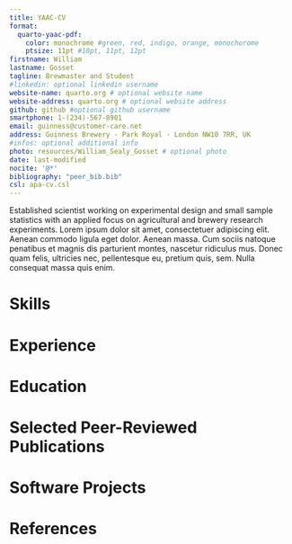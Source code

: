 ```yaml
---
title: YAAC-CV
format:
  quarto-yaac-pdf:
    color: monochrome #green, red, indigo, orange, monochorome
    ptsize: 11pt #10pt, 11pt, 12pt
firstname: William
lastname: Gosset
tagline: Brewmaster and Student
#linkedin: optional linkedin username
website-name: quarto.org # optional website name
website-address: quarto.org # optional website address
github: github #optional github username
smartphone: 1-(234)-567-8901
email: guinness@customer-care.net
address: Guinness Brewery · Park Royal · London NW10 7RR, UK
#infos: optional additional info 
photo: resources/William_Sealy_Gosset # optional photo
date: last-modified
nocite: '@*'
bibliography: "peer_bib.bib"
csl: apa-cv.csl
---
```


Established scientist working on experimental design and small sample statistics 
with an applied focus on agricultural and brewery research experiments. Lorem 
ipsum dolor sit amet, consectetuer adipiscing elit. Aenean commodo ligula eget 
dolor. Aenean massa. Cum sociis natoque penatibus et magnis dis parturient 
montes, nascetur ridiculus mus. Donec quam felis, ultricies nec, pellentesque 
eu, pretium quis, sem. Nulla consequat massa quis enim.

<!-- 
Use the class `.sectiontitle` to format first level headings
Use .fa<Font> to insert a fontawesome icon, a list of 
icons are included: http://mirrors.ctan.org/fonts/fontawesome5/doc/fontawesome5.pdf
-->

# Skills {.sectiontitle .faTasks}

<!--
The yaac document class provides a `keywords` environment. 
The easiest way to use it right now is to enter skills in latex code blocks.
-->

```{=latex}
\begin{keywords}

  \keywordsentry{Brewing}{Barley, Chemistry, Stouts}
  \keywordsentry{Statistics}{Experimental Design, Uncertainty, t-distribution}

\end{keywords}
```

# Experience {.sectiontitle .faSuitcase}

<!--The yaac document class provides an `experiences` environment: -->

```{=latex}
\begin{experiences}

  \experience
    {enddate}   {position title}{organization}{location}
    {startdate} {
                      \begin{itemize}
                        \item I did amazing stuff
                        \item I did more amazing stuff
                        \item Here are some KPIs
                        \item Did I mention I did amazing things  
                      \end{itemize}
                    }
                    {quarto,python,R,latex}
  \emptySeparator
    
  \experience
    {1935}   {Experimental Brewer}{Guinness and Son}{Dublin}
    {1899} {
                      \begin{itemize}
                        \item Design experiments
                        \item Develop practical stat methods
                      \end{itemize}
                    }
                    {quarto,python,R,latex}

\end{experiences}
```



# Education {.sectiontitle .faGraduationCap}

```{=latex}
\begin{scholarship}
	\scholarshipentry{1899}
					{Mathematics and Chemistry, New College Oxford}
\end{scholarship}
```



# Selected Peer-Reviewed Publications {.sectiontitle .faFile}


:::{#refs}
:::



# Software Projects {.sectiontitle .faLaptop}

```{=latex}
\begin{projects}
	\project
	{quarto}{2020 - current}
	{\github{quarto-dev/quarto-cli} \website{https://quarto.org}{https://quarto.org}} 
	{Open-source scientific and technical publishing system built on Pandoc.}
	{R,Python,Julia,Observable,\LaTeX}
				
	\project
	{YAAC Another Awesome CV}{2013 - 2018}
	{\github{darwiin/yaac-another-awesome-cv} \website{https://www.overleaf.com/latex/templates/awesome-source-cv/wrdjtkkytqcw}{Template sur Overleaf}}
	{Template \LaTeX pour Curiculum Vitæ utilisant les icônes \href{https://fontawesome.com}{Font Awesome} et la police de caractère \href{https://fonts.google.com/specimen/Source+Sans+Pro}{Adobe Source Sans Pro}. YAAC Another Awesome CV a d'abord été créé comme un template simple pour CV à vocation technologique.}
	{\LaTeX,Sublime Text}

\end{projects}

```

# References {.sectiontitle .faQuoteLeft}

```{=latex}
\begin{referees}
	\referee
		{Jerzy Neyman}
		{Pofessor}
		{University College}
		{jn@compuserve.com}
		{+687 987 654}
	\referee
		{Karl Pearson}
		{Professor}
		{Gresham College}
		{kp@compuserve.com}
		{+687 987 654}
\end{referees}
```

